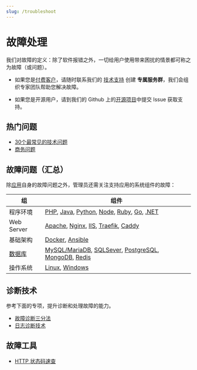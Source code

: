```yaml
---
slug: /troubleshoot
---
```




# 故障处理


我们对故障的定义：除了软件报错之外，一切给用户使用带来困扰的情景都可称之为故障（或问题）。  


* 如果您是[付费客户](./docs/business/)，请随时联系我们的 [技术支持](./helpdesk) 创建 **专属服务群**，我们会组织专家团队帮助您解决故障。  

* 如果您是开源用户，请到我们的 Github 上的[开源项目](https://github.com/websoft9)中提交 Issue 获取支持。  


## 热门问题

* [30个最常见的技术问题](./faq)
* [商务问题](./business/faq)

## 故障问题（汇总）

除[应用](./apps)自身的故障问题之外，管理员还需关注支持应用的系统组件的故障：  

| 组         | 组件                                                         |
| ---------- | ------------------------------------------------------------ |
| 程序环境   | [PHP](./php#troubleshoot), [Java](./java#troubleshoot), [Python](./python#troubleshoot), [Node](./nodejs#troubleshoot), [Ruby](./ruby#troubleshoot), [Go](./go#troubleshoot), [.NET](./dotnet#troubleshoot) |
| Web Server | [Apache](./apache#troubleshoot), [Nginx](./nginx#troubleshoot), [IIS](./iis#troubleshoot), [Traefik](./traefik#troubleshoot), [Caddy](./caddy#troubleshoot) |
| 基础架构   | [Docker](./docker#troubleshoot), [Ansible](./ansible#troubleshoot)  |
| [数据库](./apps/db/)   | [MySQL/MariaDB](./mysql/admin#troubleshoot), [SQLSever](./sqlserver/admin#troubleshoot), [PostgreSQL](./postgresql/admin#troubleshoot), [MongoDB](./mongodb/admin#troubleshoot), [Redis](./redis/admin#troubleshoot) |
| 操作系统   | [Linux](./linux/advanced#troubleshoot), [Windows](./windows/advanced#troubleshoot)  |


## 诊断技术

参考下面的专项，提升诊断和处理故障的能力。  

* [故障诊断三分法](./troubleshoot/method)
* [日志诊断技术](./troubleshoot/logs)

## 故障工具

* [HTTP 状态码速查](http://www.w3.org/Protocols/rfc2616/rfc2616-sec10.html)


